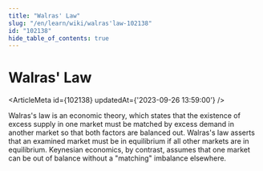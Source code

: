 ```yaml
---
title: "Walras' Law"
slug: "/en/learn/wiki/walras'law-102138"
id: "102138"
hide_table_of_contents: true
---
```



# Walras' Law

<ArticleMeta id={102138} updatedAt={'2023-09-26 13:59:00'} />
<div className='border-solid border-b border-t-0 my-4 border-[var(--ifm-color-gray-300)]' />

Walras's law is an economic theory, which states that the existence of excess supply in one market must be matched by excess demand in another market so that both factors are balanced out. Walras's law asserts that an examined market must be in equilibrium if all other markets are in equilibrium. Keynesian economics, by contrast, assumes that one market can be out of balance without a "matching" imbalance elsewhere.
